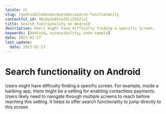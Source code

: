 ```yaml
---
locale: nl
slug: /android/codevoorbeelden/search-functionality
contentful_id: 40zXuVoEk1oT8liZXV2lcC
title: Search functionality on Android
description: Users might have difficulty finding a specific screen.
keywords: [Android, accessibility, code sample]
date: 2023-01-17
last_update:
  date: 2023-01-17
---
```


# Search functionality on Android

Users might have difficulty finding a specific screen. For example, inside a banking app, there might be a setting for enabling contactless payments. Users likely need to navigate through multiple screens to reach before reaching this setting. It helps to offer search functionality to jump directly to this screen.

<CodeSample id="screen-search" framework="android" locale="nl"/>
